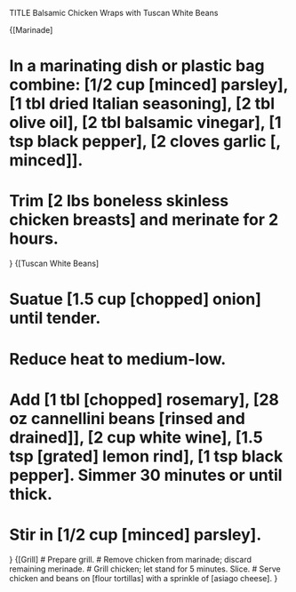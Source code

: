 TITLE Balsamic Chicken Wraps with Tuscan White Beans

{[Marinade]

# In a marinating dish or plastic bag combine: [1/2 cup [minced] parsley], [1 tbl dried Italian seasoning], [2 tbl olive oil], [2 tbl balsamic vinegar], [1 tsp black pepper], [2 cloves garlic [, minced]].
# Trim [2 lbs boneless skinless chicken breasts] and merinate for 2 hours.
}
{[Tuscan White Beans]

# Suatue [1.5 cup [chopped] onion] until tender.
# Reduce heat to medium-low.
# Add [1 tbl [chopped] rosemary], [28 oz cannellini beans [rinsed and drained]], [2 cup white wine], [1.5 tsp [grated] lemon rind], [1 tsp black pepper]. Simmer 30 minutes or until thick.
# Stir in [1/2 cup [minced] parsley].

}
{[Grill]
# Prepare grill.
# Remove chicken from marinade; discard remaining merinade.
# Grill chicken; let stand for 5 minutes. Slice.
# Serve chicken and beans on [flour tortillas] with a sprinkle of [asiago cheese].
}
